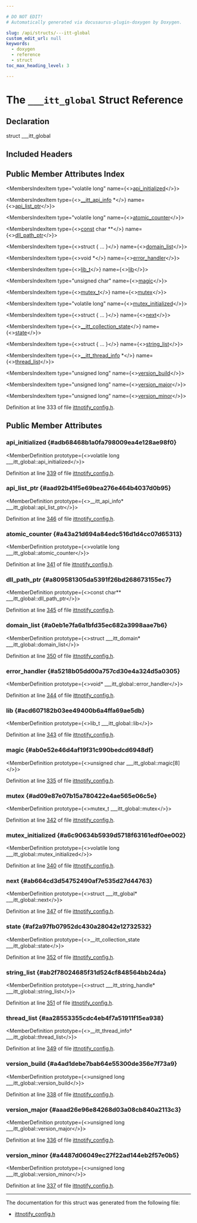 ```yaml
---

# DO NOT EDIT!
# Automatically generated via docusaurus-plugin-doxygen by Doxygen.

slug: /api/structs/---itt-global
custom_edit_url: null
keywords:
  - doxygen
  - reference
  - struct
toc_max_heading_level: 3

---
```





# The `___itt_global` Struct Reference

<DoxygenPage pluginConfig={pluginConfig}>



## Declaration

<CodeBlock>struct ___itt_global</CodeBlock>

## Included Headers

<IncludesList>
<IncludesListItem
  filePath="ExecutionEngine/IntelJITProfiling/ittnotify_config.h"
  permalink="/docs/api/files/lib/lib/executionengine/lib/executionengine/inteljitprofiling/ittnotify-config-h"
  isLocal="true" />
</IncludesList>

## Public Member Attributes Index

<MembersIndex>

<MembersIndexItem
  type="volatile long"
  name={<><a href="#adb68468b1a0fa798009ea4e128ae98f0">api&#95;initialized</a></>}>
</MembersIndexItem>

<MembersIndexItem
  type={<><a href="/docs/api/files/lib/lib/executionengine/lib/executionengine/inteljitprofiling/ittnotify-config-h/#acc06c7043cd3300f02cd887008c9ab81">&#95;&#95;itt&#95;api&#95;info</a> &#42;</>}
  name={<><a href="#aad92b41f5e69bea276e464b4037d0b95">api&#95;list&#95;ptr</a></>}>
</MembersIndexItem>

<MembersIndexItem
  type="volatile long"
  name={<><a href="#a43a21d694a84edc516d1d4cc07d65313">atomic&#95;counter</a></>}>
</MembersIndexItem>

<MembersIndexItem
  type={<><a href="/docs/api/files/lib/lib/target/lib/target/aarch64/aarch64promoteconstant-cpp/#a90f8350fecae261c25be85d38b451bff">const</a> char &#42;&#42;</>}
  name={<><a href="#a809581305da5391f26bd268673155ec7">dll&#95;path&#95;ptr</a></>}>
</MembersIndexItem>

<MembersIndexItem
  type={<>struct &#123; ... &#125;</>}
  name={<><a href="#a0eb1e7fa6a1bfd35ec682a3998aae7b6">domain&#95;list</a></>}>
</MembersIndexItem>

<MembersIndexItem
  type={<>void &#42;</>}
  name={<><a href="#a5218b05dd00a757cd30e4a324d5a0305">error&#95;handler</a></>}>
</MembersIndexItem>

<MembersIndexItem
  type={<><a href="/docs/api/files/lib/lib/executionengine/lib/executionengine/inteljitprofiling/ittnotify-config-h/#a448e158e64bb4009efbe4e949cb16b86">lib&#95;t</a></>}
  name={<><a href="#acd607182b03ee49400b6a4ffa69ae5db">lib</a></>}>
</MembersIndexItem>

<MembersIndexItem
  type="unsigned char"
  name={<><a href="#ab0e52e46d4af19f31c990bedcd6948df">magic</a></>}>
</MembersIndexItem>

<MembersIndexItem
  type={<><a href="/docs/api/files/lib/lib/executionengine/lib/executionengine/inteljitprofiling/ittnotify-config-h/#acd7d16dd262643b525d56ff94c176a11">mutex&#95;t</a></>}
  name={<><a href="#ad09e87e07b15a780422e4ae565e06c5e">mutex</a></>}>
</MembersIndexItem>

<MembersIndexItem
  type="volatile long"
  name={<><a href="#a6c90634b5939d5718f63161edf0ee002">mutex&#95;initialized</a></>}>
</MembersIndexItem>

<MembersIndexItem
  type={<>struct &#123; ... &#125;</>}
  name={<><a href="#ab664cd3d54752490af7e535d27d44763">next</a></>}>
</MembersIndexItem>

<MembersIndexItem
  type={<><a href="/docs/api/files/lib/lib/executionengine/lib/executionengine/inteljitprofiling/ittnotify-config-h/#a162a939cdea17dc0fbccab33e9f7d107">&#95;&#95;itt&#95;collection&#95;state</a></>}
  name={<><a href="#af2a97fb07952dc430a28042e12732532">state</a></>}>
</MembersIndexItem>

<MembersIndexItem
  type={<>struct &#123; ... &#125;</>}
  name={<><a href="#ab2f78024685f31d524cf848564bb24da">string&#95;list</a></>}>
</MembersIndexItem>

<MembersIndexItem
  type={<><a href="/docs/api/files/lib/lib/executionengine/lib/executionengine/inteljitprofiling/ittnotify-config-h/#af5f14fa9ade5efee8bacac7204b84463">&#95;&#95;itt&#95;thread&#95;info</a> &#42;</>}
  name={<><a href="#aa28553355cdc4eb4f7a51911f15ea938">thread&#95;list</a></>}>
</MembersIndexItem>

<MembersIndexItem
  type="unsigned long"
  name={<><a href="#a4ad1debe7bab64e55300de356e7f73a9">version&#95;build</a></>}>
</MembersIndexItem>

<MembersIndexItem
  type="unsigned long"
  name={<><a href="#aaad26e96e84268d03a08cb840a2113c3">version&#95;major</a></>}>
</MembersIndexItem>

<MembersIndexItem
  type="unsigned long"
  name={<><a href="#a4487d06049ec27f22ad144eb2f57e0b5">version&#95;minor</a></>}>
</MembersIndexItem>

</MembersIndex>


Definition at line 333 of file <a href="/docs/api/files/lib/lib/executionengine/lib/executionengine/inteljitprofiling/ittnotify-config-h">ittnotify&#95;config.h</a>.

<SectionDefinition>

## Public Member Attributes

### api&#95;initialized {#adb68468b1a0fa798009ea4e128ae98f0}

<MemberDefinition
  prototype={<>volatile long &#95;&#95;&#95;itt&#95;global::api&#95;initialized</>}>

Definition at line <a href="/docs/api/files/lib/lib/executionengine/lib/executionengine/inteljitprofiling/ittnotify-config-h/#l00339">339</a> of file <a href="/docs/api/files/lib/lib/executionengine/lib/executionengine/inteljitprofiling/ittnotify-config-h">ittnotify&#95;config.h</a>.
</MemberDefinition>

### api&#95;list&#95;ptr {#aad92b41f5e69bea276e464b4037d0b95}

<MemberDefinition
  prototype={<>&#95;&#95;itt&#95;api&#95;info&#42; &#95;&#95;&#95;itt&#95;global::api&#95;list&#95;ptr</>}>

Definition at line <a href="/docs/api/files/lib/lib/executionengine/lib/executionengine/inteljitprofiling/ittnotify-config-h/#l00346">346</a> of file <a href="/docs/api/files/lib/lib/executionengine/lib/executionengine/inteljitprofiling/ittnotify-config-h">ittnotify&#95;config.h</a>.
</MemberDefinition>

### atomic&#95;counter {#a43a21d694a84edc516d1d4cc07d65313}

<MemberDefinition
  prototype={<>volatile long &#95;&#95;&#95;itt&#95;global::atomic&#95;counter</>}>

Definition at line <a href="/docs/api/files/lib/lib/executionengine/lib/executionengine/inteljitprofiling/ittnotify-config-h/#l00341">341</a> of file <a href="/docs/api/files/lib/lib/executionengine/lib/executionengine/inteljitprofiling/ittnotify-config-h">ittnotify&#95;config.h</a>.
</MemberDefinition>

### dll&#95;path&#95;ptr {#a809581305da5391f26bd268673155ec7}

<MemberDefinition
  prototype={<>const char&#42;&#42; &#95;&#95;&#95;itt&#95;global::dll&#95;path&#95;ptr</>}>

Definition at line <a href="/docs/api/files/lib/lib/executionengine/lib/executionengine/inteljitprofiling/ittnotify-config-h/#l00345">345</a> of file <a href="/docs/api/files/lib/lib/executionengine/lib/executionengine/inteljitprofiling/ittnotify-config-h">ittnotify&#95;config.h</a>.
</MemberDefinition>

### domain&#95;list {#a0eb1e7fa6a1bfd35ec682a3998aae7b6}

<MemberDefinition
  prototype={<>struct &#95;&#95;&#95;itt&#95;domain&#42; &#95;&#95;&#95;itt&#95;global::domain&#95;list</>}>

Definition at line <a href="/docs/api/files/lib/lib/executionengine/lib/executionengine/inteljitprofiling/ittnotify-config-h/#l00350">350</a> of file <a href="/docs/api/files/lib/lib/executionengine/lib/executionengine/inteljitprofiling/ittnotify-config-h">ittnotify&#95;config.h</a>.
</MemberDefinition>

### error&#95;handler {#a5218b05dd00a757cd30e4a324d5a0305}

<MemberDefinition
  prototype={<>void&#42; &#95;&#95;&#95;itt&#95;global::error&#95;handler</>}>

Definition at line <a href="/docs/api/files/lib/lib/executionengine/lib/executionengine/inteljitprofiling/ittnotify-config-h/#l00344">344</a> of file <a href="/docs/api/files/lib/lib/executionengine/lib/executionengine/inteljitprofiling/ittnotify-config-h">ittnotify&#95;config.h</a>.
</MemberDefinition>

### lib {#acd607182b03ee49400b6a4ffa69ae5db}

<MemberDefinition
  prototype={<>lib&#95;t &#95;&#95;&#95;itt&#95;global::lib</>}>

Definition at line <a href="/docs/api/files/lib/lib/executionengine/lib/executionengine/inteljitprofiling/ittnotify-config-h/#l00343">343</a> of file <a href="/docs/api/files/lib/lib/executionengine/lib/executionengine/inteljitprofiling/ittnotify-config-h">ittnotify&#95;config.h</a>.
</MemberDefinition>

### magic {#ab0e52e46d4af19f31c990bedcd6948df}

<MemberDefinition
  prototype={<>unsigned char &#95;&#95;&#95;itt&#95;global::magic&#91;8&#93;</>}>

Definition at line <a href="/docs/api/files/lib/lib/executionengine/lib/executionengine/inteljitprofiling/ittnotify-config-h/#l00335">335</a> of file <a href="/docs/api/files/lib/lib/executionengine/lib/executionengine/inteljitprofiling/ittnotify-config-h">ittnotify&#95;config.h</a>.
</MemberDefinition>

### mutex {#ad09e87e07b15a780422e4ae565e06c5e}

<MemberDefinition
  prototype={<>mutex&#95;t &#95;&#95;&#95;itt&#95;global::mutex</>}>

Definition at line <a href="/docs/api/files/lib/lib/executionengine/lib/executionengine/inteljitprofiling/ittnotify-config-h/#l00342">342</a> of file <a href="/docs/api/files/lib/lib/executionengine/lib/executionengine/inteljitprofiling/ittnotify-config-h">ittnotify&#95;config.h</a>.
</MemberDefinition>

### mutex&#95;initialized {#a6c90634b5939d5718f63161edf0ee002}

<MemberDefinition
  prototype={<>volatile long &#95;&#95;&#95;itt&#95;global::mutex&#95;initialized</>}>

Definition at line <a href="/docs/api/files/lib/lib/executionengine/lib/executionengine/inteljitprofiling/ittnotify-config-h/#l00340">340</a> of file <a href="/docs/api/files/lib/lib/executionengine/lib/executionengine/inteljitprofiling/ittnotify-config-h">ittnotify&#95;config.h</a>.
</MemberDefinition>

### next {#ab664cd3d54752490af7e535d27d44763}

<MemberDefinition
  prototype={<>struct &#95;&#95;&#95;itt&#95;global&#42; &#95;&#95;&#95;itt&#95;global::next</>}>

Definition at line <a href="/docs/api/files/lib/lib/executionengine/lib/executionengine/inteljitprofiling/ittnotify-config-h/#l00347">347</a> of file <a href="/docs/api/files/lib/lib/executionengine/lib/executionengine/inteljitprofiling/ittnotify-config-h">ittnotify&#95;config.h</a>.
</MemberDefinition>

### state {#af2a97fb07952dc430a28042e12732532}

<MemberDefinition
  prototype={<>&#95;&#95;itt&#95;collection&#95;state &#95;&#95;&#95;itt&#95;global::state</>}>

Definition at line <a href="/docs/api/files/lib/lib/executionengine/lib/executionengine/inteljitprofiling/ittnotify-config-h/#l00352">352</a> of file <a href="/docs/api/files/lib/lib/executionengine/lib/executionengine/inteljitprofiling/ittnotify-config-h">ittnotify&#95;config.h</a>.
</MemberDefinition>

### string&#95;list {#ab2f78024685f31d524cf848564bb24da}

<MemberDefinition
  prototype={<>struct &#95;&#95;&#95;itt&#95;string&#95;handle&#42; &#95;&#95;&#95;itt&#95;global::string&#95;list</>}>

Definition at line <a href="/docs/api/files/lib/lib/executionengine/lib/executionengine/inteljitprofiling/ittnotify-config-h/#l00351">351</a> of file <a href="/docs/api/files/lib/lib/executionengine/lib/executionengine/inteljitprofiling/ittnotify-config-h">ittnotify&#95;config.h</a>.
</MemberDefinition>

### thread&#95;list {#aa28553355cdc4eb4f7a51911f15ea938}

<MemberDefinition
  prototype={<>&#95;&#95;itt&#95;thread&#95;info&#42; &#95;&#95;&#95;itt&#95;global::thread&#95;list</>}>

Definition at line <a href="/docs/api/files/lib/lib/executionengine/lib/executionengine/inteljitprofiling/ittnotify-config-h/#l00349">349</a> of file <a href="/docs/api/files/lib/lib/executionengine/lib/executionengine/inteljitprofiling/ittnotify-config-h">ittnotify&#95;config.h</a>.
</MemberDefinition>

### version&#95;build {#a4ad1debe7bab64e55300de356e7f73a9}

<MemberDefinition
  prototype={<>unsigned long &#95;&#95;&#95;itt&#95;global::version&#95;build</>}>

Definition at line <a href="/docs/api/files/lib/lib/executionengine/lib/executionengine/inteljitprofiling/ittnotify-config-h/#l00338">338</a> of file <a href="/docs/api/files/lib/lib/executionengine/lib/executionengine/inteljitprofiling/ittnotify-config-h">ittnotify&#95;config.h</a>.
</MemberDefinition>

### version&#95;major {#aaad26e96e84268d03a08cb840a2113c3}

<MemberDefinition
  prototype={<>unsigned long &#95;&#95;&#95;itt&#95;global::version&#95;major</>}>

Definition at line <a href="/docs/api/files/lib/lib/executionengine/lib/executionengine/inteljitprofiling/ittnotify-config-h/#l00336">336</a> of file <a href="/docs/api/files/lib/lib/executionengine/lib/executionengine/inteljitprofiling/ittnotify-config-h">ittnotify&#95;config.h</a>.
</MemberDefinition>

### version&#95;minor {#a4487d06049ec27f22ad144eb2f57e0b5}

<MemberDefinition
  prototype={<>unsigned long &#95;&#95;&#95;itt&#95;global::version&#95;minor</>}>

Definition at line <a href="/docs/api/files/lib/lib/executionengine/lib/executionengine/inteljitprofiling/ittnotify-config-h/#l00337">337</a> of file <a href="/docs/api/files/lib/lib/executionengine/lib/executionengine/inteljitprofiling/ittnotify-config-h">ittnotify&#95;config.h</a>.
</MemberDefinition>

</SectionDefinition>

<hr/>

The documentation for this struct was generated from the following file:

<ul>
<li><a href="/docs/api/files/lib/lib/executionengine/lib/executionengine/inteljitprofiling/ittnotify-config-h">ittnotify_config.h</a></li>
</ul>

</DoxygenPage>
